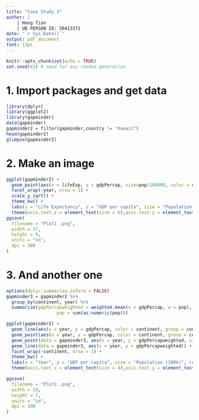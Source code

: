 ```yaml
---
title: "Case Study 3"
author: |
    | Hang Tian
    | UB PERSON ID: 50413372
date: "`r Sys.Date()`"
output: pdf_document
font: 13pt
---
```

```r
knitr::opts_chunk$set(echo = TRUE)
set.seed(42) # seed for any random generation
```

# 1. Import packages and get data
```r
library(dplyr)
library(ggplot2)
library(gapminder)
data(gapminder)
gapminder2 = filter(gapminder,country != "Kuwait")
head(gapminder2)
glimpse(gapminder2)
```

# 2. Make an image
```r
ggplot(gapminder2) + 
  geom_point(aes(x = lifeExp, y = gdpPercap, size=pop/100000, color = continent)) + 
  facet_wrap(~year, nrow = 1) + 
  scale_y_sqrt() + 
  theme_bw() + 
  labs(x = "Life Expectancy", y = "GDP per capita", size = "Population (100k)", color = "Continent", title = "Weather and life expectancy through time") + 
  theme(axis.text.x = element_text(size = 6),axis.text.y = element_text(size = 12),title = element_text(size = 18))
ggsave(
  filename = "Plot1 .png", 
  width = 17,             
  height = 9,           
  units = "in",         
  dpi = 300              
)
```

# 3. And another one
```r
options(dplyr.summarise.inform = FALSE)
gapminder3 = gapminder2 %>% 
  group_by(continent, year) %>% 
  summarise(gdpPercapweighted = weighted.mean(x = gdpPercap, w = pop), 
                   pop = sum(as.numeric(pop)))
```

```r
ggplot(gapminder2) + 
  geom_line(aes(x = year, y = gdpPercap, color = continent, group = country)) + 
  geom_point(aes(x = year, y = gdpPercap, color = continent, group = country)) + 
  geom_point(data = gapminder3, aes(x = year, y = gdpPercapweighted, size = pop/100000)) + 
  geom_line(data = gapminder3, aes(x = year, y = gdpPercapweighted)) + 
  facet_wrap(~continent, nrow = 1) + 
  theme_bw() + 
  labs(x = "Year", y = "GDP per capita", size = "Population (100k)", color = "Continent") + 
  theme(axis.text.x = element_text(size = 4),axis.text.y = element_text(size = 12),title = element_text(size = 18))

ggsave(
  filename = "Plot2 .png", 
  width = 24,             
  height = 7,           
  units = "in",        
  dpi = 300             
)
```


